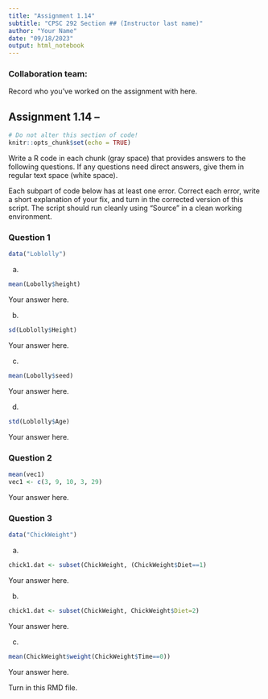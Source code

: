 ```yaml
---
title: "Assignment 1.14"
subtitle: "CPSC 292 Section ## (Instructor last name)"
author: "Your Name"
date: "09/18/2023"
output: html_notebook
---
```


### Collaboration team: 

Record who you've worked on the assignment with here. 


## Assignment 1.14 -- 

```r
# Do not alter this section of code!
knitr::opts_chunk$set(echo = TRUE)
```

Write a R code in each chunk (gray space) that provides answers to the following questions. If any questions need direct answers, give them in regular text space (white space).

Each subpart of code below has at least one error. Correct each error, write a short explanation of your fix, and turn in the corrected version of this script. The script should run cleanly using "Source" in a clean working environment.

### Question 1

```r
data("Loblolly")
```

  a. 

```r
mean(Lobolly$height)
```
  
  Your answer here.
  
  b. 
  
```r
sd(Loblolly$Height)
```
  
  Your answer here.
  
  c. 
  
```r
mean(Lobolly$seed)
```

  Your answer here.

  d. 
  
```r
std(Loblolly$Age)
```

  Your answer here.

### Question 2
  
```r
mean(vec1)
vec1 <- c(3, 9, 10, 3, 29)
```

Your answer here.

### Question 3

```r
data("ChickWeight")
```

  a. 
  
```r
chick1.dat <- subset(ChickWeight, (ChickWeight$Diet==1)

```
  
  Your answer here.
  
  b. 
  
```r
chick1.dat <- subset(ChickWeight, ChickWeight$Diet=2)
```
  
  Your answer here.
  
  c. 
  
```r
mean(ChickWeight$weight(ChickWeight$Time==0))
```
  
  Your answer here. 
  

Turn in this RMD file.